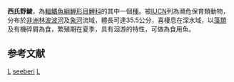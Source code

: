 {{Speciesbox 
| genus = Labeo
| species = seeberi
| status = EN
| status_system = iucn3.1
| authority = [[Gilchrist|Gilchrist]] & [[Thompson|Thompson]], 1911
| synonyms = 
}}
'''西氏野鯪'''，為[[輻鰭魚綱|輻鰭魚綱]][[鯉形目|鯉形目]][[鯉科|鯉科]]的其中一個[[種|種]]。被[[IUCN|IUCN]]列為瀕危保育類動物，分布於[[非洲|非洲]][[林波波河|林波波河]]及[[象河|象河]]流域，體長可達35.5公分，喜棲息在深水域，以[[藻類|藻類]]及有機碎屑為食，繁殖期在夏季，具有洄游的特性，可做為食用魚。

== 参考文献 ==
{{reflist}}
{{Taxonbar}}

[[Category:食用鱼|L]]
[[Category:野鯪屬|seeberi]]
[[Category:1911年描述的魚類|L]]